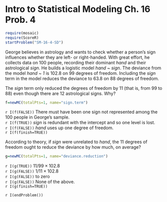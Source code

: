 Intro to Statistical Modeling Ch. 16 Prob. 4
========================================================
```r
require(mosaic)
require(ScoreR)
startProblem("SM-16-4-SD")
```
George believes in astrology and wants to check whether a person's sign influences whether they are left- or right-handed.  With great effort, he collects data on 100 people, recording their dominant *hand* and their astrological *sign*.  He builds a logistic model *hand* ~ *sign*.  The deviance from the model *hand* ~ *1* is 102.8 on 99 degrees of freedom.  Including the *sign* term in the model reduces the deviance to 63.8 on 88 degrees of freedom.

The *sign* term only reduced the degrees of freedom by 11 (that is, from 99 to 88) even though there are 12 astrological signs.  Why? 
```r
f=newMC(totalPts=1, name="sign.term")
```
`r I(f(FALSE))` There must have been one sign not represented among the 100 people in George's sample.    
`r I(f(TRUE))` *sign* is redundant with the intercept and so one level is lost.    
`r I(f(FALSE))` *hand* uses up one degree of freedom.       
`r I(f(finish=TRUE))`

According to theory, if *sign* were unrelated to *hand*, the 11 degrees of freedom ought to reduce the deviance by how much, on average?
```r
g=newMC(totalPts=1, name="deviance.reduction")
```
`r I(g(TRUE))` $11/99 \times 102.8$   
`r I(g(FALSE))` $1/11 \times 102.8$    
`r I(g(FALSE))` to zero    
`r I(g(FALSE))` None of the above.    
`r I(g(finish=TRUE))`

`r I(endProblem())`